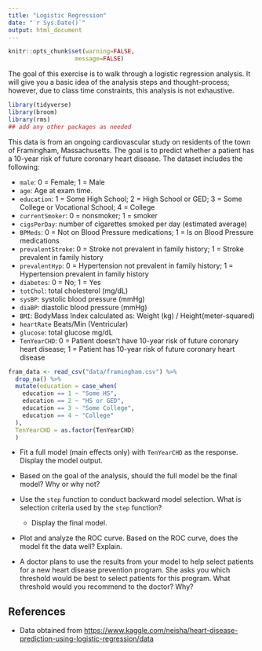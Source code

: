 ```yaml
---
title: "Logistic Regression"
date: "`r Sys.Date()`"
output: html_document
---
```


```r
knitr::opts_chunk$set(warning=FALSE,
                   message=FALSE)
```

The goal of this exercise is to walk through a logistic regression analysis. It will give you a basic idea of the analysis steps and thought-process; however, due to class time constraints, this analysis is not exhaustive.

```r
library(tidyverse)
library(broom)
library(rms)
## add any other packages as needed 
```

This data is from an ongoing cardiovascular study on residents of the town of Framingham, Massachusetts. The goal is to predict whether a patient has a 10-year risk of future coronary heart disease. The dataset includes the following: 

- `male`: 0 = Female; 1 = Male
- `age`: Age at exam time.
- `education`: 1 = Some High School; 2 = High School or GED; 3 = Some College or Vocational School; 4 = College
- `currentSmoker`: 0 = nonsmoker; 1 = smoker
- `cigsPerDay`: number of cigarettes smoked per day (estimated average)
- `BPMeds`: 0 = Not on Blood Pressure medications; 1 = Is on Blood Pressure medications
- `prevalentStroke`: 0 = Stroke not prevalent in family history; 1 = Stroke prevalent in family history
- `prevalentHyp`: 0 = Hypertension not prevalent in family history; 1 = Hypertension prevalent in family history
- `diabetes`: 0 = No; 1 = Yes
- `totChol`: total cholesterol (mg/dL)
- `sysBP`: systolic blood pressure (mmHg)
- `diaBP`: diastolic blood pressure (mmHg)
- `BMI`: BodyMass Index calculated as: Weight (kg) / Height(meter-squared)
- `heartRate` Beats/Min (Ventricular)
- `glucose`: total glucose mg/dL
- `TenYearCHD`: 0 = Patient doesn't have 10-year risk of future coronary heart disease; 1 = Patient has 10-year risk of future coronary heart disease


```r
fram_data <- read_csv("data/framingham.csv") %>%
  drop_na() %>%
  mutate(education = case_when(
    education == 1 ~ "Some HS", 
    education == 2 ~ "HS or GED", 
    education == 3 ~ "Some College", 
    education == 4 ~ "College"
  ),
  TenYearCHD = as.factor(TenYearCHD)
  )
```

- Fit a full model (main effects only) with `TenYearCHD` as the response. Display the model output. 

- Based on the goal of the analysis, should the full model be the final model? Why or why not? 

- Use the `step` function to conduct backward model selection. What is selection criteria used by the `step` function? 
    - Display the final model.

- Plot and analyze the ROC curve. Based on the ROC curve, does the model fit the data well?  Explain. 

- A doctor plans to use the results from your model to help select patients for a new heart disease prevention program. She asks you which threshold would be best to select patients for this program. What threshold would you recommend to the doctor? Why?
    

## References

- Data obtained from [https://www.kaggle.com/neisha/heart-disease-prediction-using-logistic-regression/data](https://www.kaggle.com/neisha/heart-disease-prediction-using-logistic-regression/data)